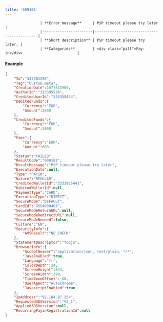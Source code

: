 ---
title: '009101'  
---


                    | **Error message**     | PSP timeout please try later                   |
                    |-----------------------|--------------------------------------------|
                    | **Short description** | PSP timeout please try later. |
                    | **Categories**        | <div class="pill">Pay-in</div>                         |
                  

#### Example  
```json API Response
{
    "Id":"333781255",
    "Tag":"Custom meta",
    "CreationDate":1677833965,
    "AuthorId":"333395534",
    "CreditedUserId":"333355434",
    "DebitedFunds":{
        "Currency":"EUR",
        "Amount":3600
    },
    "CreditedFunds":{
        "Currency":"EUR",
        "Amount":3000
    },
    "Fees":{
        "Currency":"EUR",
        "Amount":600
    },
    "Status":"FAILED",
    "ResultCode":"009101",
    "ResultMessage":"PSP timeout please try later",
    "ExecutionDate":null,
    "Type":"PAYIN",
    "Nature":"REGULAR",
    "CreditedWalletId":"3333955441",
    "DebitedWalletId":null,
    "PaymentType":"CARD",
    "ExecutionType":"DIRECT",
    "SecureMode":"DEFAULT",
    "CardId":"3554009403",
    "SecureModeReturnURL":null,
    "SecureModeRedirectURL":null,
    "SecureModeNeeded":false,
    "Culture":"EN",
    "SecurityInfo":{
        "AVSResult":"NO_CHECK"
    },
    "StatementDescriptor":"Yoojo",
    "BrowserInfo":{
        "AcceptHeader":"application/json, text/plain, */*",
        "JavaEnabled":true,
        "Language":"fr",
        "ColorDepth":24,
        "ScreenHeight":844,
        "ScreenWidth":390,
        "TimeZoneOffset":-60,
        "UserAgent":"AutoChrome",
        "JavascriptEnabled":true
    },
    "IpAddress":"92.184.97.254",
    "Requested3DSVersion":"V2_1",
    "Applied3DSVersion":null,
    "RecurringPayinRegistrationId":null
}
```